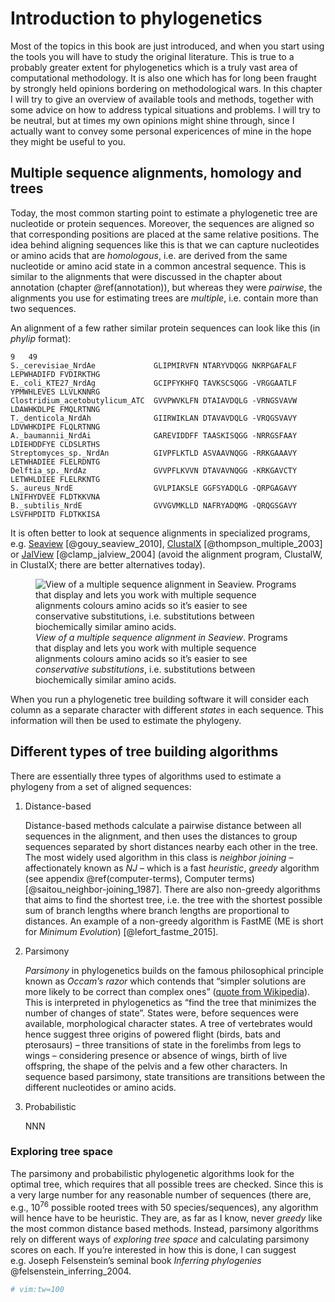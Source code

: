 # Introduction to phylogenetics {#phylogenetics}

Most of the topics in this book are just introduced, and when you start using the tools you will
have to study the original literature. This is true to a probably greater extent for phylogenetics
which is a truly vast area of computational methodology. It is also one which has for long been
fraught by strongly held opinions bordering on methodological wars. In this chapter I will try to
give an overview of available tools and methods, together with some advice on how to address typical
situations and problems. I will try to be neutral, but at times my own opinions might shine through,
since I actually want to convey some personal expericences of mine in the hope they might be useful
to you.

## \index{multiple sequence alignment}Multiple sequence \index{alignment}alignments, homology and trees {#multiple-sequence-alignment}

Today, the most common starting point to estimate a phylogenetic tree are nucleotide or protein
sequences. Moreover, the sequences are aligned so that corresponding positions are placed at the
same relative positions. The idea behind aligning sequences like this is that we can capture
nucleotides or amino acids that are \index{homology}*homologous*, i.e. are derived from the same
nucleotide or amino acid state in a common ancestral sequence. This is similar to the alignments
that were discussed in the chapter about annotation (chapter \@ref(annotation)), but whereas they
were *pairwise*, the alignments you use for estimating trees are *multiple*, i.e. contain more than
two sequences.

An alignment of a few rather similar protein sequences can look like this (in *phylip* format):

```
9   49
S._cerevisiae_NrdAe             GLIPMIRVFN NTARYVDQGG NKRPGAFALF LEPWHADIFD FVDIRKTHG
E._coli_KTE27_NrdAg             GCIPFYKHFQ TAVKSCSQGG -VRGGAATLF YPMWHLEVES LLVLKNNRG
Clostridium_acetobutylicum_ATC  GVVPWVKLFN DTAIAVDQLG -VRNGSVAVW LDAWHKDLPE FMQLRTNNG
T._denticola_NrdAh              GIIRWIKLAN DTAVAVDQLG -VRQGSVAVY LDVWHKDIPE FLQLRTNNG
A._baumannii_NrdAi              GAREVIDDFF TAASKISQGG -NRRGSFAAY LDIEHDDFYE CLDSLRTHS
Streptomyces_sp._NrdAn          GIVPFLKTLD ASVAAVNQGG -RRKGAAAVY LETWHADIEE FLELRDNTG
Delftia_sp._NrdAz               GVVPFLKVVN DTAVAVNQGG -KRKGAVCTY LETWHLDIEE FLELRKNTG
S._aureus_NrdE                  GVLPIAKSLE GGFSYADQLG -QRPGAGAVY LNIFHYDVEE FLDTKKVNA
B._subtilis_NrdE                GVVGVMKLLD NAFRYADQMG -QRQGSGAVY LSVFHPDITD FLDTKKISA
```

It is often better to look at sequence alignments in specialized programs, e.g.
[Seaview](http://doua.prabi.fr/software/seaview) [@gouy_seaview_2010],
[ClustalX](http://www.clustal.org/) [@thompson_multiple_2003] or [JalView](http://www.jalview.org/)
[@clamp_jalview_2004] (avoid the alignment program, ClustalW, in ClustalX; there are better
alternatives today).

![*View of a multiple sequence alignment in Seaview*. Programs that display and lets you work with
multiple sequence alignments colours amino acids so it's easier to see *conservative substitutions*,
i.e. substitutions between biochemically similar amino acids.](img/seaview_screenshot.png)

When you run a phylogenetic tree building software it will consider each column as a separate
character with different *states* in each sequence. This information will then be used to estimate
the phylogeny.

## Different types of tree building algorithms

There are essentially three types of algorithms used to estimate a phylogeny from a set of aligned
sequences:

1. Distance-based

   Distance-based methods calculate a pairwise distance between all sequences in the alignment, and
   then uses the distances to group sequences separated by short distances nearby each other in the
   tree. The most widely used algorithm in this class is \index{neighbor joining}*neighbor joining*
   -- affectionately known as *NJ* -- which is a fast \index{heuristic algorithm}*heuristic*,
   \index{greedy algorithm}*greedy* algorithm (see appendix \@ref(computer-terms), Computer terms)
   [@saitou_neighbor-joining_1987].  There are also non-greedy algorithms that aims to find the
   shortest tree, i.e. the tree with the shortest possible sum of branch lengths where branch
   lengths are proportional to distances. An example of a non-greedy algorithm is FastME (ME is
   short for *Minimum Evolution*) [@lefort_fastme_2015].

2. Parsimony

   \index{parsimony}*Parsimony* in phylogenetics builds on the famous philosophical principle known
   as *Occam's razor* which contends that "simpler solutions are more likely to be correct than
   complex ones" ([quote from Wikipedia](https://en.wikipedia.org/wiki/Occam%27s_razor)). This is
   interpreted in phylogenetics as "find the tree that minimizes the number of changes of state".
   States were, before sequences were available, morphological character states. A tree of
   vertebrates would hence suggest three origins of powered flight (birds, bats and pterosaurs) --
   three transitions of state in the forelimbs from legs to wings --
   considering presence or absence of wings, birth of live offspring, the shape of the pelvis and a
   few other characters. In sequence based parsimony, state transitions are transitions between the
   different nucleotides or amino acids. 

3. Probabilistic
   
   NNN

### Exploring tree space

The parsimony and probabilistic phylogenetic algorithms look for the optimal tree, which requires
that all possible trees are checked. Since this is a very large number for any reasonable number of
sequences (there are, e.g., $10^{76}$ possible rooted trees with 50 species/sequences), any
algorithm will hence have to be \index{heuristic algorithm}heuristic. They are, as far as I know,
never *greedy* like the most common distance based methods. Instead, parsimony algorithms rely on
different ways of *exploring tree space* and calculating parsimony scores on each. If you're
interested in how this is done, I can suggest e.g. Joseph Felsenstein's seminal book *Inferring
phylogenies* @felsenstein_inferring_2004.

```r
# vim:tw=100
```
